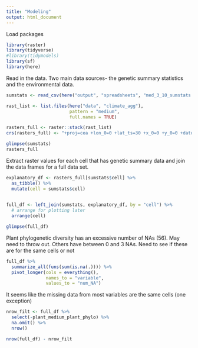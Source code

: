 ```yaml
---
title: "Modeling"
output: html_document
---
```


Load packages
```r
library(raster)
library(tidyverse)
#library(tidymodels)
library(sf)
library(here)
```


Read in the data. Two main data sources- the genetic summary statistics and the environmental data. 
```r
sumstats <- read_csv(here("output", "spreadsheets", "med_3_10_sumstats.csv"))

rast_list <- list.files(here("data", "climate_agg"),
                        pattern = "medium",
                        full.names = TRUE)

rasters_full <- raster::stack(rast_list)
crs(rasters_full) <- "+proj=cea +lon_0=0 +lat_ts=30 +x_0=0 +y_0=0 +datum=WGS84 +ellps=WGS84 +units=m +no_defs"

glimpse(sumstats)
rasters_full
```

Extract raster values for each cell that has genetic summary data and join the data frames for a full data set. 
```r
explanatory_df <- rasters_full[sumstats$cell] %>% 
  as_tibble() %>% 
  mutate(cell = sumstats$cell) 
  

full_df <- left_join(sumstats, explanatory_df, by = "cell") %>% 
  # arrange for plotting later
  arrange(cell)

glimpse(full_df)
```


Plant phylogenetic diversity has an excessive number of NAs (56). May need to throw out. Others have between 0 and 3 NAs. Need to see if these are for the same cells or not
```r
full_df %>% 
  summarize_all(funs(sum(is.na(.)))) %>% 
  pivot_longer(cols = everything(), 
               names_to = "variable",
               values_to = "num_NA")
```

It seems like the missing data from most variables are the same cells (one exception)
```r
nrow_filt <- full_df %>% 
  select(-plant_medium_plant_phylo) %>% 
  na.omit() %>% 
  nrow()

nrow(full_df) - nrow_filt
```




